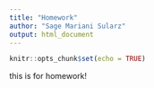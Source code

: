 ```yaml
---
title: "Homework"
author: "Sage Mariani Sularz"
output: html_document
---
```


```r
knitr::opts_chunk$set(echo = TRUE)
```

this is for homework!
